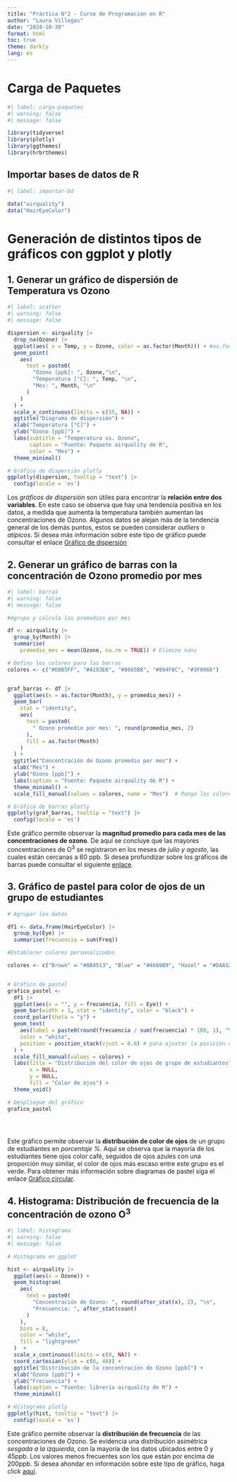 ---
title: "Práctica N°2 - Curso de Programación en R"
author: "Laura Villegas"
date: "2024-10-30"
format: html
toc: true
theme: darkly
lang: es
---

# Carga de Paquetes


```{r}
#| label: carga-paquetes
#| warning: false
#| message: false

library(tidyverse)
library(plotly)
library(ggthemes)
library(hrbrthemes)

```

## Importar bases de datos de R

```{r}
#| label: importar-bd

data("airquality")
data("HairEyeColor")

```

# Generación de distintos tipos de gráficos con ggplot y plotly

## 1. **Generar un gráfico de dispersión de Temperatura vs Ozono**

```{r}
#| label: scatter
#| warning: false
#| message: false

dispersion <- airquality |>
  drop_na(Ozone) |>
  ggplot(aes( x = Temp, y = Ozone, color = as.factor(Month))) + #as.factor convierte en categóricos los valores numericos de Month
  geom_point(
    aes(
      text = paste0(
        "Ozono [ppb]: ", Ozone,"\n",
        "Temperatura [°C]: ", Temp, "\n",
        "Mes: ", Month, "\n"
      )
    )
  ) +
  scale_x_continuous(limits = c(55, NA)) +
  ggtitle("Diagrama de dispersión") +
  xlab("Temperatura [°C]") +
  ylab("Ozono [ppb]") +
  labs(subtitle = "Temperatura vs. Ozono", 
       caption = "Fuente: Paquete airquality de R",
       color = "Mes") +
  theme_minimal()

# Gráfico de dispersión plotly
ggplotly(dispersion, tooltip = "text") |> 
  config(locale = 'es') 

```

Los *gráficos de dispersión* son útiles para encontrar la **relación entre dos variables**. En este caso se observa que hay una tendencia positiva en los datos, a medida que aumenta la temperatura también aumentan las concentraciones de Ozono. Algunos datos se alejan más de la tendencia general de los demás puntos, estos se pueden considerar *outliers* o *atípicos*.
Si desea más información sobre este tipo de gráfico puede consultar el enlace [Gráfico de dispersión](https://www.jmp.com/es_mx/statistics-knowledge-portal/exploratory-data-analysis/scatter-plot.html)

## 2. **Generar un gráfico de barras con la concentración de Ozono promedio por mes**

```{r}
#| label: barras
#| warning: false
#| message: false

#Agrupo y calculo los promedios por mes

df <- airquality |>
  group_by(Month) |>
  summarise(
    promedio_mes = mean(Ozone, na.rm = TRUE)) # Elimino nans

# Defino los colores para las barras
colores <- c("#D8B5FF", "#A193E6", "#8665B8", "#894F8C", "#3F0066")


graf_barras <- df |>
  ggplot(aes(x = as.factor(Month), y = promedio_mes)) + 
  geom_bar(
    stat = "identity",
    aes(
      text = paste0(
        " Ozono promedio por mes: ", round(promedio_mes, 2)
      ), 
      fill = as.factor(Month)
    )
  ) +
  ggtitle("Concentración de Ozono promedio por mes") +
  xlab("Mes") +
  ylab("Ozono [ppb]") +
  labs(caption = "Fuente: Paquete airquality de R") +
  theme_minimal() +
  scale_fill_manual(values = colores, name = "Mes")  # Pongo los colores definidos y nombre a la leyenda

# Gráfico de barras plotly
ggplotly(graf_barras, tooltip = "text") |> 
  config(locale = 'es')  

```
Este gráfico permite observar la **magnitud promedio para cada mes de las concentraciones de ozono**. De aquí se concluye que las mayores concentraciones de O^3^ se registraron en los meses de *julio y agosto*, las cuales están cercanas a 60 ppb.
Si desea profundizar sobre los gráficos de barras puede consultar el siguiente [enlace](https://miro.com/es/graficos/que-es-grafico-barras/).

## 3. **Gráfico de pastel para color de ojos de un grupo de estudiantes**

```{r}
# Agrupar los datos 

df1 <- data.frame(HairEyeColor) |>
  group_by(Eye) |>
  summarise(frecuencia = sum(Freq))

#Establecer colores personalizados

colores <- c("Brown" = "#8B4513", "Blue" = "#4689B9", "Hazel" = "#DAA520", "Green" = "#32CD32")


# Gráfico de pastel
grafico_pastel <-
  df1 |>
  ggplot(aes(x = "", y = frecuencia, fill = Eye)) +
  geom_bar(width = 1, stat = "identity", color = "black") +
  coord_polar(theta = "y") +
  geom_text(
    aes(label = paste0(round(frecuencia / sum(frecuencia) * 100, 1), "%")),
    color = "white",
    position = position_stack(vjust = 0.6) # para ajustar la posición del texto en cada porción
  ) +
  scale_fill_manual(values = colores) +
  labs(title = "Distribución del color de ojos de grupo de estudiantes",
       x = NULL,
       y = NULL,
       fill = "Color de ojos") +
  theme_void()

# Despliegue del gráfico
grafico_pastel


  
```
Este gráfico permite observar la **distribución de color de ojos** de un grupo de estudiantes en *porcentaje %*. Aquí se observa que la mayoría de los estudiantes tiene ojos color café, seguidos de ojos azules con una proporción muy similar, el color de ojos más escaso entre este grupo es el verde. 
Para obtener más información sobre diagramas de pastel siga el enlace [Gráfico circular](https://es.wikipedia.org/wiki/Gr%C3%A1fico_circular).

## 4. **Histograma: Distribución de frecuencia de la concentración de ozono O^3^**

```{r}
#| label: histograma
#| warning: false
#| message: false

# Histograma en ggplot

hist <- airquality |>
  ggplot(aes(x = Ozone)) +
  geom_histogram(
    aes(
      text = paste0(
        "Concentración de Ozono: ", round(after_stat(x), 2), "\n",
        "Frecuencia: ", after_stat(count)
      )
    ), 
    bins = 8,
    color = "white",
    fill = "lightgreen"
  )  +
  scale_x_continuous(limits = c(0, NA)) +
  coord_cartesian(ylim = c(0, 40)) +
  ggtitle("Distribución de la concentración de Ozono [ppb]") +
  xlab("Ozono [ppb]") +
  ylab("Frecuencia") +
  labs(caption = "Fuente: librería airquality de R") +
  theme_minimal()

# Histograma plotly
ggplotly(hist, tooltip = "text") |> 
  config(locale = 'es')


```
Este gráfico permite observar la **distribución de frecuencia** de las concentraciones de Ozono. Se evidencia una distribución asimétrica *sesgada a la izquierda*, con la mayoría de los datos ubicados entre 0 y 45ppb. Los valores menos frecuentes son los que están por encima de 200ppb.
Si desea ahondar en información sobre este tipo de gráfico, haga click [aquí](https://www.jmp.com/es_ar/statistics-knowledge-portal/exploratory-data-analysis/histogram.html).

